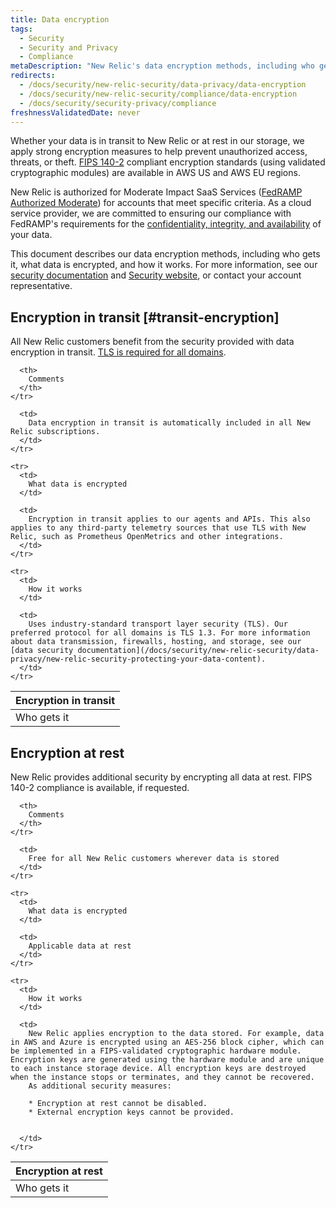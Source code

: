 ```yaml
---
title: Data encryption
tags:
  - Security
  - Security and Privacy
  - Compliance
metaDescription: "New Relic's data encryption methods, including who gets it, what data is encrypted, and how it works with data at rest or in transit."
redirects:
  - /docs/security/new-relic-security/data-privacy/data-encryption
  - /docs/security/new-relic-security/compliance/data-encryption
  - /docs/security/security-privacy/compliance
freshnessValidatedDate: never
---
```


Whether your data is in transit to New Relic or at rest in our storage, we apply strong encryption measures to help prevent unauthorized access, threats, or theft. [FIPS 140-2](https://csrc.nist.gov/publications/detail/fips/140/2/final) compliant encryption standards (using validated cryptographic modules) are available in AWS US and AWS EU regions.

New Relic is authorized for Moderate Impact SaaS Services ([FedRAMP Authorized Moderate](https://marketplace.fedramp.gov/products/F1607057910)) for accounts that meet specific criteria. As a cloud service provider, we are committed to ensuring our compliance with FedRAMP's requirements for the [confidentiality, integrity, and availability](https://www.fedramp.gov/understanding-baselines-and-impact-levels/) of your data.

This document describes our data encryption methods, including who gets it, what data is encrypted, and how it works. For more information, see our [security documentation](/docs/security) and [Security website](https://newrelic.com/security), or contact your account representative.

## Encryption in transit [#transit-encryption]

All New Relic customers benefit from the security provided with data encryption in transit. [TLS is required for all domains](/docs/apm/new-relic-apm/getting-started/networks#tls).

<table>
  <thead>
    <tr>
      <th style={{ width: "200px" }}>
        Encryption in transit
      </th>

      <th>
        Comments
      </th>
    </tr>
  </thead>

  <tbody>
    <tr>
      <td>
        Who gets it
      </td>

      <td>
        Data encryption in transit is automatically included in all New Relic subscriptions.
      </td>
    </tr>

    <tr>
      <td>
        What data is encrypted
      </td>

      <td>
        Encryption in transit applies to our agents and APIs. This also applies to any third-party telemetry sources that use TLS with New Relic, such as Prometheus OpenMetrics and other integrations.
      </td>
    </tr>

    <tr>
      <td>
        How it works
      </td>

      <td>
        Uses industry-standard transport layer security (TLS). Our preferred protocol for all domains is TLS 1.3. For more information about data transmission, firewalls, hosting, and storage, see our [data security documentation](/docs/security/new-relic-security/data-privacy/new-relic-security-protecting-your-data-content).
      </td>
    </tr>
  </tbody>
</table>

## Encryption at rest

New Relic provides additional security by encrypting all data at rest. FIPS 140-2 compliance is available, if requested. 

<table>
  <thead>
    <tr>
      <th style={{ width: "200px" }}>
        Encryption at rest
      </th>

      <th>
        Comments
      </th>
    </tr>
  </thead>

  <tbody>
    <tr>
      <td>
        Who gets it
      </td>

      <td>
        Free for all New Relic customers wherever data is stored
      </td>
    </tr>

    <tr>
      <td>
        What data is encrypted
      </td>

      <td>
        Applicable data at rest
      </td>
    </tr>

    <tr>
      <td>
        How it works
      </td>

      <td>
        New Relic applies encryption to the data stored. For example, data in AWS and Azure is encrypted using an AES-256 block cipher, which can be implemented in a FIPS-validated cryptographic hardware module. Encryption keys are generated using the hardware module and are unique to each instance storage device. All encryption keys are destroyed when the instance stops or terminates, and they cannot be recovered.
        As additional security measures:

        * Encryption at rest cannot be disabled.
        * External encryption keys cannot be provided.


      </td>
    </tr>
  </tbody>
</table>
